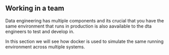 ## Working in a team

Data engineering has multiple components and its crucial that you have the same environment that runs in production is also aavailable to the dta engineers to test and develop in.

In this section we will see how docker is used to simulate the same running environment across multiple systems.
